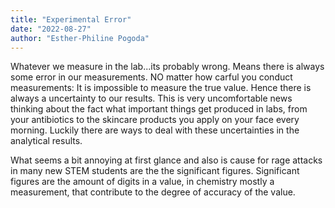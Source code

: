 ```yaml
---
title: "Experimental Error"
date: "2022-08-27"
author: "Esther-Philine Pogoda"
---
```


Whatever we measure in the lab...its probably wrong. Means there is always some error in our measurements.
 NO matter how carful you conduct measurements: It is impossible to measure the true value. 
 Hence there is always a uncertainty to our results. This is very uncomfortable news thinking about the fact what important things get produced in labs, from your antibiotics to the skincare products you apply on your face every morning. 
 Luckily there are ways to deal with these uncertainties in the analytical results.

What seems a bit annoying at first glance and also is cause for rage attacks in many new STEM students are the the significant figures.
Significant figures are the amount of digits in a value, in chemistry mostly a measurement, that contribute to the degree of accuracy of the value.